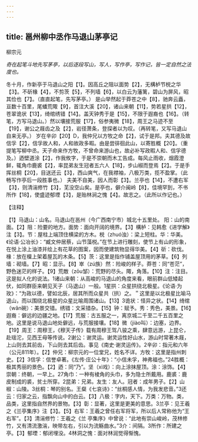 ```yaml
---
---
---
```

title: 邕州柳中丞作马退山茅亭记
---



柳宗元

*奇在起笔斗地先写茅亭，以后逐段写山，写人，写作亭，写作记，皆一定自然之法度也。*

冬十月，作新亭于马退山之阳【1】。因高丘之阻以面势【2】，无構栌节棁之华【3】。不斫椽【4】，不剪茨【5】，不列墙【6】，以白云为藩篱，碧山为屏风，昭其俭也【7】。（直直起笔，先写茅亭。）
是山举然起于莽苍之中【8】，驰奔云矗，亘数十百里，尾蟠荒陬【9】，首注大溪【20】，诸山来朝【11】，势若星拱【12】，苍翠诡状【13】，绮绾绣错【14】。盖天钟秀于是【15】，不限于遐裔也【16】。（转笔，方写马退山。）然以壤接荒服【17】，俗参夷微【18】，周王之马迹不至【19】，谢公之屐齿之及【2】，岩径萧条，登探者以为叹。（再转笔，又写马退山自来无亭。）
岁在辛卯【20】D，我仲兄以方牧之命【2】，试于是邦。夫其德及故信孚【2】，信孚故人和，人和故政多暇。由是尝徘徊此山，以寄胜概【20】。（重提笔写柳中丞。天子命来作方牧，不曾命来游山也，故必补写政暇人和、信孚德及。）迺壁道涂【2】，作我攸字，于是不崇朝而木工告成。每风止雨收，烟霞澄鲜，辄角巾鹿裘【2】，率昆弟友生冠者五六人【18】，步山椒而登焉【2】。于是手挥丝桐【20】，目送还云【3】，西山爽气，在我襟袖，八极万类，揽不盈掌。（此畅写作亭后一段胜事也。）
夫美不自美，因人而彰【3】。兰亭也【14】，不遭右军【3】，则清湍修竹【3】，芜没空山矣。是亭也，僻介闽岭【8】，佳境罕到，不书所作【18】，使盛迹郁堙【3】，是贻林涧之愧【4】。故志之。（此所以作记也。）

【注释】

【1】马退山：山名。马退山在邕州（今广西南宁市）城北十五里处。
阳：山的南面。【2】阻：险要的地方。面势：面向开阔的境界。【3】構栌：见韩愈《进学解》注【3】。节：屋柱上端顶住横梁的方木。棁（zhuó浊）：梁上短柱。华：华美。《论语·公冶长》：“臧文仲居蔡，山节藻棁。”在节上进行雕刻，使节上有山的形象，在悦上涂上油漆并绘上有花草的图案，因而使建筑物显得华美。【4】斫：砍伐。椽：放在檁上架着屋瓦的木条。【5】茨：这里是指作铺盖屋顶用的茅草。【6】列墙：砌墙。【7】昭：显示。【8】崒（zú族）然：险峻的样子。莽苍：同“苍茫”，野色迷茫的样子。【9】荒敵（zōu邹）：荒野的尽头。陬，角落。【10】注：注目。这是拟人化的说法。1诸山来朝：从高峻的马退山的角度来看，眼前群山低矮起伏，如同群臣来朝见天子（马退山）一般。1星拱：众星拱绕北极星。《论语·为玫》：“为政以德，譬如北辰，居其所而众星共（拱）之。＂这里是以北极星比喻马退山，而以围绕北极星的众星比喻周围诸山。【13】3诡状：怪异之状。【14】绮绾（wǎn碗）：美景交错。绣错：文采错杂。【15】钟：赋予。秀：秀色，美景。【16】遐裔：僻远的边疆之地。【17】荒服：古五服之一，离京城二千至二千五百里之地。这里是说马退山地处僻远，与荒服接壤。【18】微（jiào叫）：边塞，边界。【19】周王：周穆王，《穆天子传》载有周穆王驾八骏之乘，肆意远游，上昆仑，赴瑶沱，见西王母等传说。2谢公：谢灵运。谢灵运性好山水，游山时常著木屐，上山则去其前齿，下山则去其后齿。事见《南史·谢灵运传》。2辛卯：指元和六年（公元811年）。【2】仲兄：柳宗元的一位堂兄，姓名不详。方牧：这里是指州刺史。【2】3信孚：信誉卓著。《左传·庄公十年》：“小信未孚，神弗福也。”24胜概：极其秀丽的景色。【2】迺：同“乃”。坚（xì戏）：向上涂抹屋顶。涂：涂饰。【4】崇朝：终朝，一早上。27角巾：一种有棱角的头巾，多为隐士所戴用。鹿裘：鹿皮制成的裘，贫士所穿。2昆弟：兄弟。友生：友人。冠者：成年男子。【2】山椒：山陵。3丝桐：琴的别名。王粲《七哀诗》：“丝桐感人情，为我发悲音。”3还云：归家之云，指飘向山中的白云。【3】八极：字内，天下。万类：万物。类，品类，这里指自然界的景物。【3】彰：显著，这里是更美的意思。3兰亭：见王羲之《兰亭集序》注【3】。【5】右军：王羲之曾任右军将军，所以后人常称他为“王右军”。【3】清湍修竹：王羲之《兰
亭集序》中曾说：“此地有崇山峻岭，茂林修竹，又有清流激湍，映带左右，引以为流觞曲水。”3介：间隔。3所作：所建之亭。【3】郁堙：郁闭埋没。4林洞之愧：面对林润觉得惭愧。